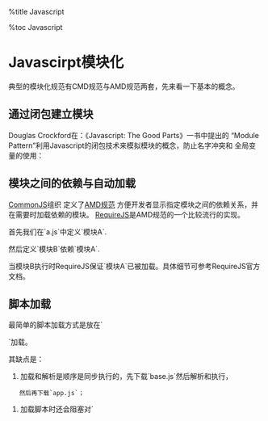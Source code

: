 %title Javascript

%toc Javascript

= Javascirpt模块化 =

典型的模块化规范有CMD规范与AMD规范两套，先来看一下基本的概念。

== 通过闭包建立模块 ==

Douglas Crockford在：《Javascript: The Good Parts》一书中提出的
“Module Pattern”利用Javascript的闭包技术来模拟模块的概念，防止名字冲突和
全局变量的使用：

{{{class="brush: javascript"
var moduleName = function () {

    // Define private variables and functions
    var private = ...
 
    // Return public interface.
    return {
        foo: ...
    };
}();
}}}

== 模块之间的依赖与自动加载 ==

[[http://www.commonjs.org/|CommonJS]]组织
定义了[[http://wiki.commonjs.org/wiki/Modules/AsynchronousDefinition|AMD规范]]
方便开发者显示指定模块之间的依赖关系，并在需要时加载依赖的模块。
[[http://requirejs.org/|RequireJS]]是AMD规范的一个比较流行的实现。

首先我们在`a.js`中定义`模块A`.

{{{class="brush: javascript"
define(function () {
    return {
        color: "black",
        size: 10
    };
});
}}}

然后定义`模块B`依赖`模块A`.

{{{class="brush: javascript"
define(["a"], function (A) {
    // ...
});
}}}

当模块B执行时RequireJS保证`模块A`已被加载。具体细节可参考RequireJS官方文档。

== 脚本加载 ==

最简单的脚本加载方式是放在`<head>`加载。
{{{class="brush: html"
<head>
  <script src="base.js" type="text/javascript"></script>
  <script src="app.js" type="text/javascript"></script>
</head>
}}}

其缺点是：

# 加载和解析是顺序是同步执行的，先下载`base.js`然后解析和执行，
	然后再下载`app.js`；
# 加载脚本时还会阻塞对`<script>`之后的DOM元素的渲染。

为了缓解这些问题，现在的普遍做法是将`<script>`放在`<body>`的底部。
{{{class="brush: html"
  <script src="base.js" type="text/javascript"></script>
  <script src="app.js" type="text/javascript"></script>
</body>
}}}

但并不是所有的脚本都可以放在`<body>`的底部，比如有些逻辑要在页面渲染时执行， 
不过大多数脚本没有这样的要求。

将脚本放在`<body>`底部仍然没有解决顺序下载的问题，一些浏览器厂商也意识到了
这个问题并开始支持异步下载。HTML5也提供了标准的解决方案：

{{{class="brush: html"
<script src="base.js" type="text/javascript" async></script>
<script src="app.js" type="text/javascript" async></script>
}}}

标上`async`属性的脚本表明你没有在里面使用`document.write`之类的代码。浏览器
将异步下载和执行这些脚本，并且不会组织DOM树的渲染。但是这会导致另一个问题：
由于是异步执行，`app.js`可能在`base.js`之前执行，如果它们之间有依赖关系这将
导致错误。

讲到这里从开发者角度来看我们其实需要的是这些特性：

# 异步下载，不要阻塞DOM的渲染；
# 按照模块的依赖关系解析和执行脚本。

所以脚本的加载其实需要与模块化编程问题结合起来解决。`RequireJS`不仅记录了模块
之间的依赖关系，并且提供了根据依赖关系的按需加载和执行（详情请参考 RequireJS
官方文档）。

关于脚本加载的更多方案请看[[http://www.html5rocks.com/en/tutorials/speed/script-loading/?redirect_from_locale=zh|这里]]

== 异步模块加载简单实现 ==

既然是模块化加载，想办法把模块内容拿到当然是重头戏，无论是script还是css文件的
加载，一个script或者link标签就可以搞定问题，不过我这里采用的是ajax，目的是为了
拿到script的代码，也是为了照顾后面要说的CMD规范。

{{{class="brush: javascript"
var require = function(path){
    var xhr = new XMLHttpRequest(), res;
    xhr.open("GET", path, true);
    xhr.onreadystatechange = function(){
        if(xhr.readyState == 4 && xhr.status == 200){
            // 获取源码
            res = xhr.responseText;
        }
    }
    xhr.send();
};
}}}

创建script便签加载脚本不会存在跨域问题，不过拿到的脚本会被浏览器立马解析出来，
如果要做同异步的处理就比较麻烦了。没有跨域的文件我们就通过上面的方式加载，如果
脚本跨域了，再去创建标签，让文档自己去加载。

{{{class="brush: javascript"
// 跨域处理
if(crossDomain){
    var script = document.createElement("script");
    script.src = path;
    (document.getElementsByTagName("head")[0] ||
		 document.body).appendChild(script);
}
}}}


== 解析模块的层次依赖关系 ==

模块之间存在依赖关系是十分正常的，如一个工程的文件结构如下：

{{{class="brush: javascript"
project/
├── css/
│   └── main.css
├── js/
│   ├── require.js
│   └── modlues/
│       ├── a.js
│       ├── b.js
│       └── c.js
└── index.html
}}}

而这里几个模块的依赖关系是：

{{{class="brush: javascript"
            ┌> a.js -> b.js
index.html -|
            └> c.js
}}}

代码：

{{{class="brush: javascript"
// a.js
require("./js/test/b.js");

// b.js
console.log("i am b");

// c.js
console.log("i am c");
}}}

我们要从`index.html`中利用`require.js`获取这一连串的依赖关系，一般采用的方式就是
正则匹配。如下：

先拿到function的代码，然后正则匹配出第一层的依赖关系，接着加载匹配到关系的代码，
继续匹配。

{{{class="brush: javascript"
// index.html
<script type="text/javascript" src="./js/require.js"></script>
<script type="text/javascript">
    function test(){
        var a = require("./js/modlues/a.js");
        var c = require("./js/modlues/c.js");
    }

    // toString 方法可以拿到 test 函数的 code
    start(test.toString());
</script>
}}}

整个函数的入口是`start`，正则表达式为：

{{{class="brush: javascript"
var r = /require\((.*)\)/g;

var start = function(str){
    while(match = r.exec(str)) {
        console.log(match[1]);
    }
};
}}}

由此我们拿到了第一层的依赖关系，

{{{class="brush: javascript"
["./js/modlues/a.js", "./js/modlues/c.js"]
}}}

接着要拿到`a.js`和`b.js`的文件层次依赖，之前我们写了一个require函数，这个函数
可以拿到脚本的代码内容，不过这个require函数要稍微修改下，递归去查询和下载代码。

{{{class="brush: javascript"
var cache = {};
var start = function(str){
    while(match = r.exec(str)) {
        console.log(match && match[1]);
        // 如果匹配到了内容，下载 path 对应的源码
        match && match[1] && require(match[1]);
    }
};

var require = function(path){
    var xhr = new XMLHttpRequest(), res;
    xhr.open("GET", path, true);
    xhr.onreadystatechange = function(){
        if(xhr.readyState == 4 && xhr.status == 200){
            res = xhr.responseText;
            // 缓存文件
            cache[path] = res;
            // 继续递归匹配
            start(res);
        }
    }
    xhr.send();
};
}}}

上面的代码已经可以很好地拿到文件递归关系了。

== 添加事件机制，优化管理代码 ==

但是我们有必要先把 responseText 缓存起来，如果不缓存文件，直接 eval 得到的 responseText 代码，想想会发生什么问题~ 如果模块之间存在循环引用，如：

{{{class="brush: javascript"
            ┌> a.js -> b.js
index.html -|
            └> b.js -> a.js
}}}

那start和require将会陷入死循环，不断的加载代码。所以我们需要先拿到依赖关系，
然后解构关系，分析出我们需要加载哪些模块。值得注意的是，我们必须按照加载的顺序去
eval代码，如果a依赖b，先去执行a的话，一定会报错！

有两个问题我纠结了半天，上面的请求方式，何时会结束？用什么方式去记录文件依赖关系
？

最后还是决定将start和require两个函数的相互递归修改成一个函数的递归。用一个对象，
发起请求时把URL作为key，在这个对象里保存XHR对象，XHR 对象请求完成后，把抓取到的
新请求再用同样的方式放入这个对象中，同时从这个对象中把自己删除掉，然后判断这个
对象上是否存在key，如果存在说明还有XHR对象没完成。

{{{class="brush: javascript"
var r = /require\(\s*"(.*)"\s*\)/g;
var cache = {};    // 文件缓存
var relation = []; // 依赖过程控制
var obj = {};      // xhr 管理对象

//辅助函数，获取键值数组
Object.keys = Object.keys || function(obj){
　　  var a = [];
　　  for(a[a.length] in obj);
　　  return a ;
};

// 入口函数
function start(str){
    while(match = r.exec(str)){
        obj[match[1]] = new XMLHttpRequest();
        require(obj[match[1]], match[1]);
    }
}

// 递归请求
var require = function(xhr, path){
    //记录依赖过程
    relation.push(path);

    xhr.open("GET", path, true);
    xhr.onreadystatechange = function(){
        if(xhr.readyState == 4 && xhr.status == 200){
            var res = xhr.responseText;
            // 缓存文件
            cache[path] = res;
            // 从xhr对象管理器中删除已经加载完毕的函数
            delete obj[path];

            // 如果obj为空则触发 allLoad 事件
            Object.keys(obj).length == 0 ? Event.trigger("allLoad") : void 0;
            //递归条件
            while(match = r.exec(res)){
                obj[match[1]] = new XMLHttpRequest();
                require(obj[match[1]], match[1]);
            }
        }
    }
    xhr.send();
};
}}}


上面的代码已经基本完成了文件依赖分析，文件的加载和缓存工作了，我写了一个，有兴趣
可以看一看。这个demo的文件结构为：

{{{class="brush: javascript"
project/
├── js/
│   ├── require.js
│   └── test/
│       ├── a.js
│       ├── b.js
│       ├── c.js
│       ├── d.js
│       └── e.js
└── index.html
}}}

文件依赖关系为：

{{{class="brush: javascript"

            ┌> a.js -> c.js
index.html -|
            |          ┌> d.js
            └> b.js ->-|
                       └> e.js
}}}

Demo程序的位置：`../code/js.module`。注意我们是通过Http异步请求加载的模块，所以
不能用file协议打开文件，要在文件目录下启动Http服务器。比较方便的方法是用：

{{{class="brush: javascript"
python -m SimpleHTTPServer 8080 
}}}

= CMD 规范的介绍 =

上面写了一大堆内容，也实现了模块加载器的原型，但是放在实际应用中，他就是个废品，
回到最开始，我们为什么要使用模块化加载。目的是为了不去使用麻烦的命名空间，把复杂
的模块依赖交给 require 这个函数去管理，但实际上呢，上面拿到的所有模块都是暴露在
全局变量中的，也就是说，如果 a.js 和 b.js 中存在命名相同的变量，后者将会覆盖前者
，这是我们不愿意看到的。为了处理此类问题，我们有必要把所有的模块都放到一个闭包中
，这样一来，只要不使用 window.vars 命名，闭包之间的变量是不会相互影响的。我们
可以使用自己的方式去管理代码，不过有人已经研究处理一套标准，而且是全球统一，那就
拿着用吧~

关于 CMD 规范，我这里就不多说了，可以去看看草案，玉伯也翻译了一份。
[[中文CMD规范|https://github.com/seajs/seajs/issues/242]]

每一模块有且仅有一个对外公开的接口 exports，如：

{{{class="brush: javascript"
define(function(require, exports) {

  // 对外提供 foo 属性
  exports.foo = 'bar';

  // 对外提供 doSomething 方法
  exports.doSomething = function() {};

});
}}}

剩下的工作就是针对 CMD 规范写一套符合标准的代码接口，这个比较琐碎，就不写了。

= 额外的话题 =

上面的代码中提到了关于 Event 的事件管理。在模块全部加在完毕之后，需要有个东西
告诉你，所以顺手写了一个 Event 的事件管理器。

{{{class="brush: javascript"
// Event
var Event = {};
Event.events = [];
Event.on = function(evt, func){
    for(var i = 0; i < Event.events.length; i++){
        if(Event.events[i].evt == evt){
            Event.events[i].func.push(func);
            return;
        }
    }

    Event.events.push({
        evt: evt,
        func: [func]
    });
};
Event.trigger = function(evt){
    for(var i = 0; i < Event.events.length; i++){
        if(Event.events[i].evt == evt){
            for(var j = 0; j < Event.events[i].func.length; j++){
                Event.events[i].func[j]();
            }
            return;
        }
    }
};
Event.off = function(evt){
    for(var i = 0; i < Event.events.length; i++){
        Event.events.splice(i, 1);
    }       
};
}}}

我觉得 seajs 是一个很不错的模块加载器，如果感兴趣，可以去看看他的源码实现，代码
不长，只有一千多行。模块的加载它采用的是创建文本节点，让文档去加载模块，实时查看
状态为 interactive 的 script 标签，如果处于交互状态就拿到他的代码，接着删除节点
。当节点数目为 0 的时候，加载工作完成。

本文没有考虑 css 文件的加载问题，我们可以把它当做一个没有 require 关键词的 js 
文件，或者把它匹配出来之后另作处理，因为他是不可能存在模块依赖关系的。

然后就是很多很多细节，本文的目的并不是写一个类似 seajs 的模块管理工具，只是稍微
说几句自己对这玩意儿的看法，如果说的有错，请多多吐槽！



{{{class="brush: javascript"
}}}

{{{class="brush: javascript"
}}}

{{{class="brush: javascript"
}}}

{{{class="brush: javascript"
}}}

{{{class="brush: javascript"
}}}

{{{class="brush: javascript"
}}}

{{{class="brush: javascript"
}}}

{{{class="brush: javascript"
}}}

{{{class="brush: javascript"
}}}

= AMD规范 =

CommonJS 提出了一种用于同步或异步动态加载JavaScript代码的API规范，非常简单却很
优雅，称之为AMD（
[[http://wiki.commonjs.org/wiki/Modules/AsynchronousDefinition|Modules/AsynchronousDefinition]]
）。RequireJS和NodeJS的Nodules已经实现了这个API，而Dojo也将马上完全支持（
Dojo1.6）。规范本身非常简单，甚至只包含了一个API：

{{{class="brush: javascript"
define([module-name?], [array-of-dependencies?], [module-factory-or-object]);
}}}

通过参数的排列组合，这个简单的API可以从容应对各种各样的应用场景，如下所述。

== 匿名模块 ==

在这种场景下，无需输入模块名，即省略第一个参数，仅包含后两个参数：依赖模块的列表
以及回调函数，例如一个简单的匿名模块可以用如下代码定义：

{{{class="brush: javascript"
define(["math"], function(math){
  return {
    addTen: function(x){
      return math.add(x, 10);
    }
  };
}); 
}}}

在这里，第一个参数表示依赖的模块列表，即math模块。一旦所有依赖的模块被载入完成，
那么第三个参数定义的回调函数将被执行，依赖模块的引用作为参数传递给回调函数。

如例子中所示，如果模块名被省略不写，那么这是一个匿名模块。通过这种强大的方式，
模块的源代码与它的标识可以做到不相关。从而可以在不改变模块代码的情况下移动源码
文件的位置。这个技术遵循了基本的DRY（Don't Repeat Yourself）原则，避免了模块标识
的多次存储（文件名/路径信息不会在代码中重复）。这不仅使得模块的开发变得更加容易
，而且为模块的重用提供了极大的灵活性。

下面我们看如何从一个Web页面载入这个模块。我们假设上面的模块存储在文件adder.js中
。使用RequireJS，我们可以用下面方式来载入这个模块： 

{{{class="brush: javascript"
<script src="require.js"></script>
<script>
require(["adder"], function(adder){
  // ready to use adder
});
</script>  
}}}

一旦代码被执行，RequireJS将会自动去调用adder模块所有的依赖模块。载入完毕之后，
我们就可以通过回调函数的adder参数来使用前面定义的匿名模块。例子中可以看到，
adder.js里存储的是定义的匿名模块，实际上我们可以用任何文件/路径来包含这个模块，
为模块的重用提供了方便（Java中的文件名/路径和类名/包的必须一致性实际上就为类级别
的重用造成了不便）。require函数用于载入任何一个模块，后面将多次使用。

对于匿名模块的使用有一些注意事项。比如每个文件中只能包含一个匿名模块，而且匿名
模块只能被载入器载入，即只能用require来载入。也可以这么理解，实际上匿名模块
并不是没有名字，而是在使用时进行命名的模块，例子中就是adder。

== 数据封装：新的JSON-P ==

对于一些仅仅提供数据或者独立方法（不依赖于其它模块的方法）的模块，可以简单的用
如下方式来定义： 

{{{class="brush: javascript"
define({
  name:"some data"
}); 
}}}

这个和JSON-P非常像，但是却有一个显著的优点：它使得JSON-P数据可以现在静态文件中，
而并不需要动态的回调过程。这也使得内容是可cache的，而且是CDN友好的。
 
== 封装CommonJS模块 ==

CommonJS也是一套RIA框架，其中的模块可以通过AMD来进行封装，从而可以用define的方式
很容易的进行异步装载，在这里我们可以省略前2个参数，仅包含回调函数，但回调函数的
第一个参数是require方法，第二个参数是exports对象，它定义了模块本身，回调函数里的
require的使用将被自动进行动态加载。例如：

{{{class="brush: javascript"
define(function(require, exports){
//math是标准CommonJS模块:
  var math = require("math");
  exports.addTen = function(x){
    return math.add(x, 10);
  };
});  
}}}

需要注意这种形式要求模块载入器扫描require函数。require调用必须写成
`require("...")`的形式才能被正确识别从而正常工作。这在一些浏览器不能正常工作（
例如默写版本的Opera移动版，以及PS3）。当然，如果在部署前对代码进行了build，这将
完全不成问题。你也可以封装CommonJS模块，并手动的指定依赖，这种方式使得我们也可以
引用CommonJS变量，从而我们可以包含标准的require和exports变量：

{{{class="brush: javascript"
define(["require", "exports", "math"], function(require, exports) {
	// standard CommonJS module:
  var math = require("math");
  exports.addTen = function(x){
    return math.add(x, 10);
  };
});  
}}}

== 完整的模块定义 ==

一个完整的模块定义包含了模块名，依赖，以及回调函数。这种形式的优点是模块可以包含
在另外的文件中，或者可以用script标记载入的地址中。这是build工具自动生成的规范
模式，使得多个依赖可以被打包在同一个文件中，这种格式的例子如下：

{{{class="brush: javascript"
define("adder", ["math"], function(math){
  return {
    addTen: function(x){
      return math.add(x, 10);
    }
  };
}); 
}}}

最后，我们来看有模块id，但没有模块依赖的情况。这种情况用于你想指定模块id，但是
这个模块不依赖于其它模块。这时的参数默认是`require`、`exports`和`module`。从而
我们可以这样创建adder模块。

{{{class="brush: javascript"
define("adder", function(require, exports){
  exports.addTen = function(x){
      return x + 10;
  };
}); 
}}}

通过这种方式定义的模块可以被RequireJS载入，也可以作为其它模块的依赖被载入，或者
直接用`require()`的形式载入。

综上所述，这种API看似简单，却提供了一种极其灵活的方式来定义模块，适用于各种
应用场景，从可被自由移动的匿名模块，到构建后的可被`<script>`标记载入的模块。当前
RequireJS和Dojo实现了这套规范，而JavaScript的Web Server框架NodeJS的Nodules也
实现了这个规范。

